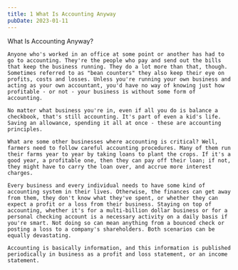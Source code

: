 ```yaml
---
title: 1 What Is Accounting Anyway
pubDate: 2023-01-11
---
```


What Is Accounting Anyway?

	Anyone who's worked in an office at some point or another has had to go to accounting. They're the people who pay and send out the bills that keep the business running. They do a lot more than that, though. Sometimes referred to as "bean counters" they also keep their eye on profits, costs and losses. Unless you're running your own business and acting as your own accountant, you'd have no way of knowing just how profitable - or not - your business is without some form of accounting.

	No matter what business you're in, even if all you do is balance a checkbook, that's still accounting. It's part of even a kid's life. Saving an allowance, spending it all at once - these are accounting principles. 

	What are some other businesses where accounting is critical? Well, farmers need to follow careful accounting procedures. Many of them run their farms year to year by taking loans to plant the crops. If it's a good year, a profitable one, then they can pay off their loan; if not, they might have to carry the loan over, and accrue more interest charges. 

	Every business and every individual needs to have some kind of accounting system in their lives. Otherwise, the finances can get away from them, they don't know what they've spent, or whether they can expect a profit or a loss from their business. Staying on top of accounting, whether it's for a multi-billion dollar business or for a personal checking account is a necessary activity on a daily basis if you're smart. Not doing so can mean anything from a bounced check or posting a loss to a company's shareholders. Both scenarios can be equally devastating.

	Accounting is basically information, and this information is published periodically in business as a profit and loss statement, or an income statement.